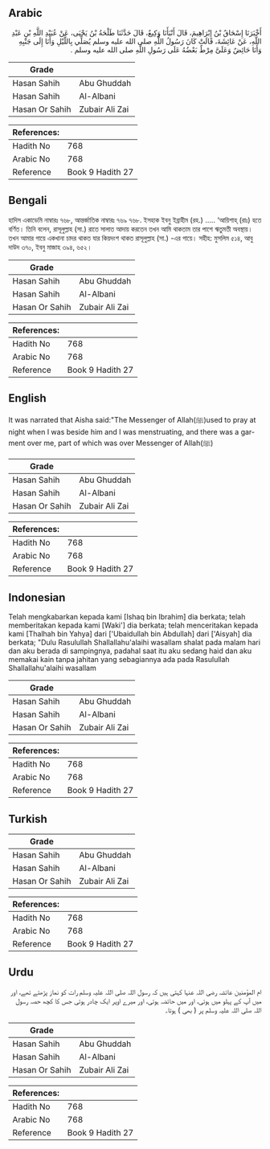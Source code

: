 ## Arabic


<div dir="rtl" lang="ar" style={{fontSize:'larger',backgroundColor:'#f8f9fa',padding:20}}>
أَخْبَرَنَا إِسْحَاقُ بْنُ إِبْرَاهِيمَ، قَالَ أَنْبَأَنَا وَكِيعٌ، قَالَ حَدَّثَنَا طَلْحَةُ بْنُ يَحْيَى، عَنْ عُبَيْدِ اللَّهِ بْنِ عَبْدِ اللَّهِ، عَنْ عَائِشَةَ، قَالَتْ كَانَ رَسُولُ اللَّهِ صلى الله عليه وسلم يُصَلِّي بِاللَّيْلِ وَأَنَا إِلَى جَنْبِهِ وَأَنَا حَائِضٌ وَعَلَىَّ مِرْطٌ بَعْضُهُ عَلَى رَسُولِ اللَّهِ صلى الله عليه وسلم ‏.‏
</div>
<div style={{backgroundColor:'#f8f9fa',padding:20, marginBottom: 10}}><table> <thead> <tr> <th>Grade</th> <th></th> </tr> </thead> <tbody> <tr><td>Hasan Sahih</td><td>Abu Ghuddah</td></tr><tr><td>Hasan Sahih</td><td>Al-Albani</td></tr><tr><td>Hasan Or Sahih</td><td>Zubair Ali Zai</td></tr></tbody></table><table> <thead> <tr> <th>References:</th> <th></th> </tr> </thead> <tbody><tr><td>Hadith No</td><td>768</td></tr><tr><td>Arabic No</td><td>768</td></tr><tr><td>Reference</td><td>Book 9 Hadith 27</td></tr></tbody></table></div>

## Bengali


<div dir="ltr" lang="bn" style={{fontSize:'larger',backgroundColor:'#f8f9fa',padding:20}}>
হাদিস একাডেমি নাম্বারঃ ৭৬৮, আন্তর্জাতিক নাম্বারঃ ৭৬৯ ৭৬৮. ইসহাক ইবনু ইব্রাহীম (রহ.) ..... ‘আয়িশাহ্ (রাঃ) হতে বর্ণিত। তিনি বলেন, রাসূলুল্লাহ (সা.) রাতে সালাত আদায় করতেন তখন আমি থাকতাম তার পাশে ঋতুমতী অবস্থায়। তখন আমার গায়ে একখানা চাদর থাকত যার কিয়দংশ থাকত রাসূলুল্লাহ (সা.) -এর গায়ে। সহীহ: মুসলিম ৫১৪, আবু দাউদ ৩৭০, ইবনু মাজাহ ৩৯৪, ৬৫২।
</div>
<div style={{backgroundColor:'#f8f9fa',padding:20, marginBottom: 10}}><table> <thead> <tr> <th>Grade</th> <th></th> </tr> </thead> <tbody> <tr><td>Hasan Sahih</td><td>Abu Ghuddah</td></tr><tr><td>Hasan Sahih</td><td>Al-Albani</td></tr><tr><td>Hasan Or Sahih</td><td>Zubair Ali Zai</td></tr></tbody></table><table> <thead> <tr> <th>References:</th> <th></th> </tr> </thead> <tbody><tr><td>Hadith No</td><td>768</td></tr><tr><td>Arabic No</td><td>768</td></tr><tr><td>Reference</td><td>Book 9 Hadith 27</td></tr></tbody></table></div>

## English


<div dir="ltr" lang="en" style={{fontSize:'larger',backgroundColor:'#f8f9fa',padding:20}}>
It was narrated that Aisha said:"The Messenger of Allah(ﷺ)used to pray at night when I was beside him and I was menstruating, and there was a garment over me, part of which was over Messenger of Allah(ﷺ)
</div>
<div style={{backgroundColor:'#f8f9fa',padding:20, marginBottom: 10}}><table> <thead> <tr> <th>Grade</th> <th></th> </tr> </thead> <tbody> <tr><td>Hasan Sahih</td><td>Abu Ghuddah</td></tr><tr><td>Hasan Sahih</td><td>Al-Albani</td></tr><tr><td>Hasan Or Sahih</td><td>Zubair Ali Zai</td></tr></tbody></table><table> <thead> <tr> <th>References:</th> <th></th> </tr> </thead> <tbody><tr><td>Hadith No</td><td>768</td></tr><tr><td>Arabic No</td><td>768</td></tr><tr><td>Reference</td><td>Book 9 Hadith 27</td></tr></tbody></table></div>

## Indonesian


<div dir="ltr" lang="id" style={{fontSize:'larger',backgroundColor:'#f8f9fa',padding:20}}>
Telah mengkabarkan kepada kami [Ishaq bin Ibrahim] dia berkata; telah memberitakan kepada kami [Waki'] dia berkata; telah menceritakan kepada kami [Thalhah bin Yahya] dari ['Ubaidullah bin Abdullah] dari ['Aisyah] dia berkata; "Dulu Rasulullah Shallallahu'alaihi wasallam shalat pada malam hari dan aku berada di sampingnya, padahal saat itu aku sedang haid dan aku memakai kain tanpa jahitan yang sebagiannya ada pada Rasulullah Shallallahu'alaihi wasallam
</div>
<div style={{backgroundColor:'#f8f9fa',padding:20, marginBottom: 10}}><table> <thead> <tr> <th>Grade</th> <th></th> </tr> </thead> <tbody> <tr><td>Hasan Sahih</td><td>Abu Ghuddah</td></tr><tr><td>Hasan Sahih</td><td>Al-Albani</td></tr><tr><td>Hasan Or Sahih</td><td>Zubair Ali Zai</td></tr></tbody></table><table> <thead> <tr> <th>References:</th> <th></th> </tr> </thead> <tbody><tr><td>Hadith No</td><td>768</td></tr><tr><td>Arabic No</td><td>768</td></tr><tr><td>Reference</td><td>Book 9 Hadith 27</td></tr></tbody></table></div>

## Turkish


<div dir="ltr" lang="tr" style={{fontSize:'larger',backgroundColor:'#f8f9fa',padding:20}}>

</div>
<div style={{backgroundColor:'#f8f9fa',padding:20, marginBottom: 10}}><table> <thead> <tr> <th>Grade</th> <th></th> </tr> </thead> <tbody> <tr><td>Hasan Sahih</td><td>Abu Ghuddah</td></tr><tr><td>Hasan Sahih</td><td>Al-Albani</td></tr><tr><td>Hasan Or Sahih</td><td>Zubair Ali Zai</td></tr></tbody></table><table> <thead> <tr> <th>References:</th> <th></th> </tr> </thead> <tbody><tr><td>Hadith No</td><td>768</td></tr><tr><td>Arabic No</td><td>768</td></tr><tr><td>Reference</td><td>Book 9 Hadith 27</td></tr></tbody></table></div>

## Urdu


<div dir="rtl" lang="ur" style={{fontSize:'larger',backgroundColor:'#f8f9fa',padding:20}}>
ام المؤمنین عائشہ رضی اللہ عنہا کہتی ہیں کہ رسول اللہ صلی اللہ علیہ وسلم رات کو نماز پڑھتے تھے، اور میں آپ کے پہلو میں ہوتی، اور میں حائضہ ہوتی، اور میرے اوپر ایک چادر ہوتی جس کا کچھ حصہ رسول اللہ صلی اللہ علیہ وسلم پر ( بھی ) ہوتا۔
</div>
<div style={{backgroundColor:'#f8f9fa',padding:20, marginBottom: 10}}><table> <thead> <tr> <th>Grade</th> <th></th> </tr> </thead> <tbody> <tr><td>Hasan Sahih</td><td>Abu Ghuddah</td></tr><tr><td>Hasan Sahih</td><td>Al-Albani</td></tr><tr><td>Hasan Or Sahih</td><td>Zubair Ali Zai</td></tr></tbody></table><table> <thead> <tr> <th>References:</th> <th></th> </tr> </thead> <tbody><tr><td>Hadith No</td><td>768</td></tr><tr><td>Arabic No</td><td>768</td></tr><tr><td>Reference</td><td>Book 9 Hadith 27</td></tr></tbody></table></div>